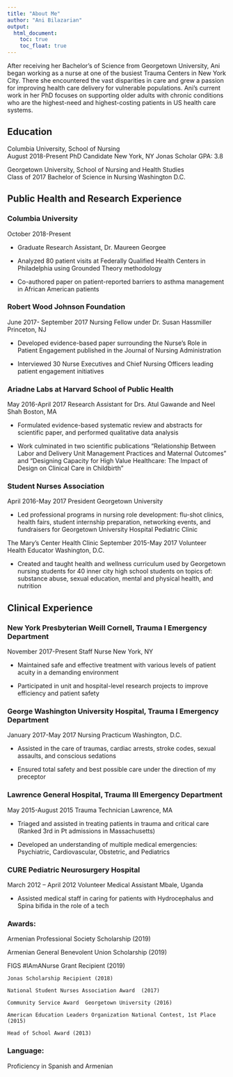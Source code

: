 ```yaml
---
title: "About Me"
author: "Ani Bilazarian"
output: 
  html_document:
    toc: true
    toc_float: true
---
```


After receiving her Bachelor’s of Science from Georgetown University, Ani began working as a nurse at one of the busiest Trauma Centers in New York City. There she encountered the vast disparities in care and grew a passion for improving health care delivery for vulnerable populations. Ani’s current work in her PhD focuses on supporting older adults with chronic conditions who are the highest-need and highest-costing patients in US health care systems.



## Education

Columbia University, School of Nursing 					        	                 
August 2018-Present
PhD Candidate					                                                      New York, NY
Jonas Scholar 
GPA: 3.8

Georgetown University, School of Nursing and Health Studies 					   
Class of 2017
Bachelor of Science in Nursing 						                              Washington D.C.


## Public Health and Research Experience


### Columbia University 												 
October 2018-Present

* Graduate Research Assistant, Dr. Maureen Georgee

* Analyzed 80 patient visits at Federally Qualified Health Centers in Philadelphia using Grounded Theory methodology

* Co-authored paper on patient-reported barriers to asthma management in African American patients 

### Robert Wood Johnson Foundation		   						 	              
June 2017- September 2017
Nursing Fellow under Dr. Susan Hassmiller										             Princeton, NJ

* Developed evidence-based paper surrounding the Nurse’s Role in Patient Engagement published in the Journal of Nursing Administration

* Interviewed 30 Nurse Executives and Chief Nursing Officers leading patient engagement initiatives

### Ariadne Labs at Harvard School of Public Health          					 	                
May 2016-April 2017
Research Assistant for Drs. Atul Gawande and Neel Shah   							     	  Boston, MA

* Formulated evidence-based systematic review and abstracts for scientific paper, and performed qualitative data analysis

* Work culminated in two scientific publications “Relationship Between Labor and Delivery Unit Management Practices and Maternal Outcomes” and “Designing Capacity for High Value Healthcare: The Impact of Design on Clinical Care in Childbirth”

### Student Nurses Association							          				
April 2016-May 2017
President   												             Georgetown University

* Led professional programs in nursing role development: flu-shot clinics, health fairs, student internship preparation, networking events, and fundraisers for Georgetown University Hospital Pediatric Clinic

The Mary’s Center Health Clinic			                September 2015-May 2017
Volunteer Health Educator					       Washington, D.C.

* Created and taught health and wellness curriculum used by Georgetown nursing students for 40 inner city high school students on topics of: substance abuse, sexual education, mental and physical health, and nutrition


## Clinical Experience 



### New York Presbyterian Weill Cornell, Trauma I Emergency Department		              
November 2017-Present
Staff Nurse					                           New York, NY

* Maintained safe and effective treatment with various levels of patient acuity in a demanding environment 

* Participated in unit and hospital-level research projects to improve efficiency and patient safety

### George Washington University Hospital, Trauma I Emergency Department 			           
January 2017-May 2017
Nursing Practicum 				                      Washington, D.C.

* Assisted in the care of traumas, cardiac arrests, stroke codes, sexual assaults, and conscious sedations

*	Ensured total safety and best possible care under the direction of my preceptor 

### Lawrence General Hospital, Trauma III Emergency Department		          
May 2015-August 2015
Trauma Technician 					            Lawrence, MA

* Triaged and assisted in treating patients in trauma and critical care (Ranked 3rd in Pt admissions in Massachusetts)

* Developed an understanding of multiple medical emergencies: Psychiatric, Cardiovascular, Obstetric, and Pediatrics

### CURE Pediatric Neurosurgery Hospital 							                 	         
March 2012 – April 2012
Volunteer Medical Assistant											            Mbale, Uganda

* Assisted medical staff in caring for patients with Hydrocephalus and Spina bifida in the role of a tech 



### Awards:  

  Armenian Professional Society Scholarship (2019)
  
  Armenian General Benevolent Union  Scholarship (2019)
  
  FIGS #IAmANurse Grant Recipient (2019)
  
	Jonas Scholarship Recipient (2018)
	
	National Student Nurses Association Award  (2017)
	
	Community Service Award  Georgetown University (2016)
	
	American Education Leaders Organization National Contest, 1st Place (2015)
	
	Head of School Award (2013)
	
	

### Language: 

Proficiency in Spanish and Armenian


